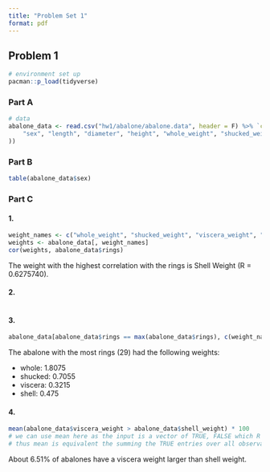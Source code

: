 ```yaml
---
title: "Problem Set 1"
format: pdf
---
```


## Problem 1

```r
# environment set up
pacman::p_load(tidyverse)
```

### Part A

```r
# data
abalone_data <- read.csv("hw1/abalone/abalone.data", header = F) %>% `colnames<-`(c(
    "sex", "length", "diameter", "height", "whole_weight", "shucked_weight", "viscera_weight", "shell_weight", "rings"
))
```

### Part B

```r
table(abalone_data$sex)
```

### Part C

#### 1.

```r
weight_names <- c("whole_weight", "shucked_weight", "viscera_weight", "shell_weight")
weights <- abalone_data[, weight_names]
cor(weights, abalone_data$rings)
```

The weight with the highest correlation with the rings is Shell Weight (R = 0.6275740).

#### 2.

```r

```

#### 3.

```r
abalone_data[abalone_data$rings == max(abalone_data$rings), c(weight_names, "rings")]
```

The abalone with the most rings (29) had the following weights:

-   whole: 1.8075
-   shucked: 0.7055
-   viscera: 0.3215
-   shell: 0.475

#### 4. 
```r
mean(abalone_data$viscera_weight > abalone_data$shell_weight) * 100
# we can use mean here as the input is a vector of TRUE, FALSE which R will treat as 1, 0 
# thus mean is equivalent the summing the TRUE entries over all observations
```

About 6.51% of abalones have a viscera weight larger than shell weight.